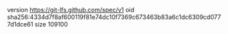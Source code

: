 version https://git-lfs.github.com/spec/v1
oid sha256:4334d7f8af600119f81e74dc10f7369c673463b83a6c1dc6309cd0777d1dce61
size 109100
